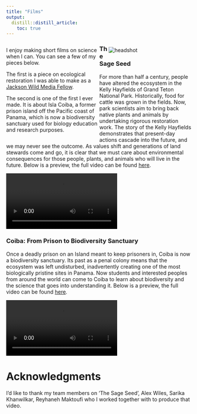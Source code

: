 ```yaml
---
title: "Films"
output:
  distill::distill_article:
    toc: true
---
```


<style>
  .column-left{
    float: left;         
    width: 50%;
  }
  
  .column-right{
    float: right;         
    width: 45%;
    text-align: left;
  }
  
  .me{
  max-width: 100%;
}

</style>
 
<div class="container">
<div class="row">
<div class="column-left">
 
 I enjoy making short films on science when I can. You can see a few of my pieces below. 
 
 The first is a piece on ecological restoration I was able to make as a [Jackson Wild Media Fellow](https://www.jacksonwild.org/2019-media-lab-fellows.html). 
 
 The second is one of the first I ever made. It is about Isla Coiba, a former prison island off the Pacific coast of Panama, which is now a biodiversity sanctuary used for biology education and research purposes.
</div>

<div class="column-right"> 
<img src="images/me-with-cam-long.JPG" alt="headshot" class="me">
 
</div>
</div>
</div>
 
<div class="container"> 
### The Sage Seed
 
For more than half a century, people have altered the ecosystem in the Kelly Hayfields of Grand
Teton National Park. Historically, food for cattle was grown in the fields. Now, park scientists
aim to bring back native plants and animals by undertaking rigorous restoration work. The story
of the Kelly Hayfields demonstrates that present-day actions cascade into the future, and we
may never see the outcome. As values shift and generations of land stewards come and go, it is
clear that we must care about environmental consequences for those people, plants, and
animals who will live in the future. Below is a preview, the full video can be found [here](https://vimeo.com/363666875/6b37526a61).
 

<style>
  .vid{
  max-width: 100%;
}
</style>

<video class = "vid" controls>
  <source src="images/The Sage Seed short.mp4" type="video/mp4">
</video>

### Coiba: From Prison to Biodiversity Sanctuary 

Once a deadly prison on an Island meant to keep prisoners in, Coiba is now a biodiversity sanctuary. Its past as a penal colony means that the ecosystem was left undisturbed, inadvertently creating one of the most biologically pristine sites in Panama. Now students and interested peoples from around the world can come to Coiba to learn about biodiversity and the science that goes into understanding it. Below is a preview,  the full video can be found [here](https://www.youtube.com/watch?v=Pl11OsmO0C0).  

<video class = "vid" controls>
  <source src="images/coiba-short.mp4" type="video/mp4">
</video>
</div>



# Acknowledgments {.appendix}

I'd like to thank my team members on 'The Sage Seed', Alex Wiles, Sarika Khanwilkar, Reyhaneh Maktoufi who I worked together with to produce that video.